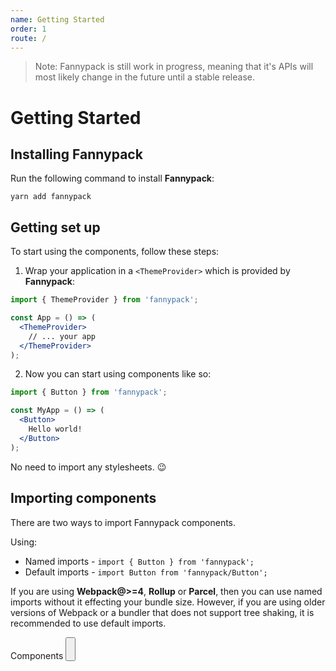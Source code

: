 ```yaml
---
name: Getting Started
order: 1
route: /
---
```




> Note: Fannypack is still work in progress, meaning that it's APIs will most likely change in the future until a stable release.

# Getting Started

## Installing Fannypack

Run the following command to install **Fannypack**:

```curl
yarn add fannypack
```

## Getting set up

To start using the components, follow these steps:

1. Wrap your application in a `<ThemeProvider>` which is provided by **Fannypack**:

```jsx
import { ThemeProvider } from 'fannypack';

const App = () => (
  <ThemeProvider>
    // ... your app
  </ThemeProvider>
);
```

2. Now you can start using components like so:

```jsx
import { Button } from 'fannypack';

const MyApp = () => (
  <Button>
    Hello world!
  </Button>
);
```

No need to import any stylesheets. 😉

## Importing components

There are two ways to import Fannypack components.

Using:

- Named imports - `import { Button } from 'fannypack';`
- Default imports - `import Button from 'fannypack/Button';`

If you are using **Webpack@>=4**, **Rollup** or **Parcel**, then you can use named imports without it effecting your bundle size. However, if you are using older versions of Webpack or a bundler that does not support tree shaking, it is recommended to use default imports.

<div>
  <Heading use="h4">Components</Heading>
  <Columns>
    <Column>
      <ComponentButton title="Alert">
        <Alert />
      </ComponentButton>
    </Column>
    <Column>
      <ComponentButton title="Avatar">
        <Avatar />
      </ComponentButton>
    </Column>
    <Column>
      <ComponentButton title="Button">
        <Button />
      </ComponentButton>
    </Column>
    <Column>
      <ComponentButton title="Card">
        <Card />
      </ComponentButton>
    </Column>
    <Column>
      <ComponentButton title="Dialog">
        <Dialog />
      </ComponentButton>
    </Column>
    <Column>
      <ComponentButton title="DialogModal">
        <DialogModal />
      </ComponentButton>
    </Column>
    <Column>
      <ComponentButton title="Divider">
        <Divider />
      </ComponentButton>
    </Column>
    <Column>
    <ComponentButton title="Icon">
        <Icon />
      </ComponentButton>
    </Column>
    <Column>
    <ComponentButton title="Image">
        <Image />
      </ComponentButton>
    </Column>
    <Column>
      <ComponentButton title="Navigation">
        <Navigation />
      </ComponentButton>
    </Column>
    <Column>
      <ComponentButton title="Popover">
        <Popover />
      </ComponentButton>
    </Column>
    <Column>
      <ComponentButton title="Ratings">
        <Ratings />
      </ComponentButton>
    </Column>
    <Column>
      <ComponentButton title="Spinner">
        <Spinner />
      </ComponentButton>
    </Column>
    <Column>
      <ComponentButton title="Table">
        <Table />
      </ComponentButton>
    </Column>
    <Column>
      <ComponentButton title="Tabs">
        <Tabs />
      </ComponentButton>
    </Column>
    <Column>
      <ComponentButton title="Tag">
        <Tag />
      </ComponentButton>
    </Column>
    <Column>
      <ComponentButton title="Tooltip">
        <Tooltip />
      </ComponentButton>
    </Column>
    <Column />
  </Columns>
</div>
